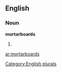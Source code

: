 
==English==

===Noun===
'''mortarboards'''

# {{plural of|[[mortarboard]]}}

[[Category:English plurals]]

[[ar:mortarboards]]